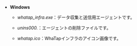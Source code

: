 -   **Windows**

    -   _whatap_infra.exe_：データ収集と送信用エージェントです。

    -   _unins000._：エージェントの削除ファイルです。 

    -   _whatap.ico_：WhaTapインフラのアイコン画像です。  

